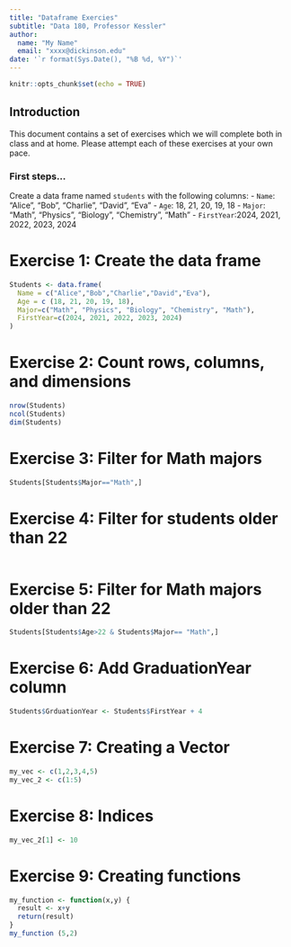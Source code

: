 ```yaml
---
title: "Dataframe Exercies"
subtitle: "Data 180, Professor Kessler"
author: 
  name: "My Name"
  email: "xxxx@dickinson.edu"
date: '`r format(Sys.Date(), "%B %d, %Y")`'
---
```


```r
knitr::opts_chunk$set(echo = TRUE)
```

## Introduction

This document contains a set of exercises which we will complete both in class and at home. Please attempt each of these exercises at your own pace.

### First steps...

Create a data frame named `students` with the following columns:
- `Name`: "Alice", "Bob", "Charlie", "David", "Eva"
- `Age`: 18, 21, 20, 19, 18
- `Major`: "Math", "Physics", "Biology", "Chemistry", "Math"
- `FirstYear`:2024, 2021, 2022, 2023, 2024

# Exercise 1: Create the data frame
```r
Students <- data.frame(
  Name = c("Alice","Bob","Charlie","David","Eva"),
  Age = c (18, 21, 20, 19, 18),
  Major=c("Math", "Physics", "Biology", "Chemistry", "Math"),
  FirstYear=c(2024, 2021, 2022, 2023, 2024)
)
```

# Exercise 2: Count rows, columns, and dimensions
```r
nrow(Students)
ncol(Students)
dim(Students)

```
# Exercise 3: Filter for Math majors
```r
Students[Students$Major=="Math",]
```
# Exercise 4: Filter for students older than 22
```r

```
# Exercise 5: Filter for Math majors older than 22
```r
Students[Students$Age>22 & Students$Major== "Math",]
```
# Exercise 6: Add GraduationYear column
```r
Students$GrduationYear <- Students$FirstYear + 4
```
# Exercise 7: Creating a Vector
```r
my_vec <- c(1,2,3,4,5)
my_vec_2 <- c(1:5)

```
# Exercise 8: Indices
```r
my_vec_2[1] <- 10
```
# Exercise 9: Creating functions
```r
my_function <- function(x,y) {
  result <- x+y
  return(result)
}
my_function (5,2)
```
